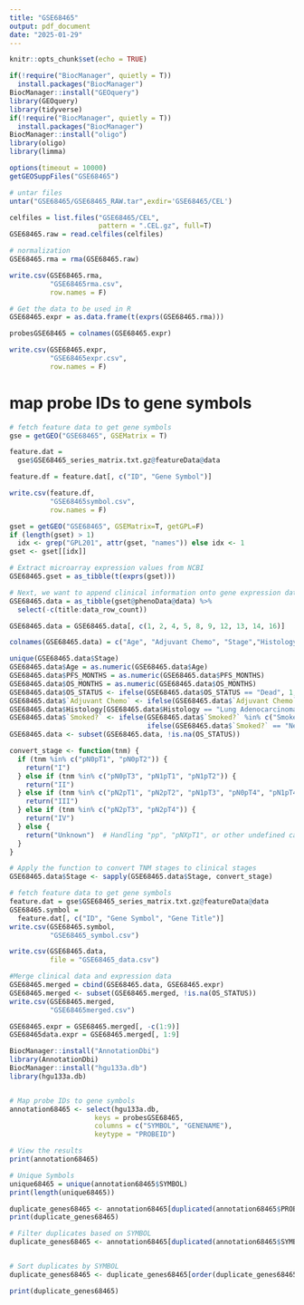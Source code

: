 ```yaml
---
title: "GSE68465"
output: pdf_document
date: "2025-01-29"
---
```


```r
knitr::opts_chunk$set(echo = TRUE)
```


```r
if(!require("BiocManager", quietly = T))
  install.packages("BiocManager")
BiocManager::install("GEOquery")
library(GEOquery)
library(tidyverse)
if(!require("BiocManager", quietly = T))
  install.packages("BiocManager")
BiocManager::install("oligo")
library(oligo)
library(limma)
```

```r
options(timeout = 10000)
getGEOSuppFiles("GSE68465")

# untar files
untar("GSE68465/GSE68465_RAW.tar",exdir='GSE68465/CEL')

celfiles = list.files("GSE68465/CEL",
                      pattern = ".CEL.gz", full=T)
GSE68465.raw = read.celfiles(celfiles)

# normalization 
GSE68465.rma = rma(GSE68465.raw)

write.csv(GSE68465.rma, 
          "GSE68465rma.csv",
          row.names = F)

# Get the data to be used in R
GSE68465.expr = as.data.frame(t(exprs(GSE68465.rma)))

probesGSE68465 = colnames(GSE68465.expr)

write.csv(GSE68465.expr, 
          "GSE68465expr.csv",
          row.names = F)

```

# map probe IDs to gene symbols
```r
# fetch feature data to get gene symbols
gse = getGEO("GSE68465", GSEMatrix = T)

feature.dat = 
  gse$GSE68465_series_matrix.txt.gz@featureData@data

feature.df = feature.dat[, c("ID", "Gene Symbol")]

write.csv(feature.df, 
          "GSE68465symbol.csv", 
          row.names = F)

gset = getGEO("GSE68465", GSEMatrix=T, getGPL=F)
if (length(gset) > 1) 
  idx <- grep("GPL201", attr(gset, "names")) else idx <- 1
gset <- gset[[idx]]

# Extract microarray expression values from NCBI
GSE68465.gset = as_tibble(t(exprs(gset)))

# Next, we want to append clinical information onto gene expression data
GSE68465.data = as_tibble(gset@phenoData@data) %>%
  select(-c(title:data_row_count))

GSE68465.data = GSE68465.data[, c(1, 2, 4, 5, 8, 9, 12, 13, 14, 16)]

colnames(GSE68465.data) = c("Age", "Adjuvant Chemo", "Stage","Histology", "PFS_MONTHS", "OS_MONTHS", "Race", "Sex", "Smoked?", "OS_STATUS")

unique(GSE68465.data$Stage)
GSE68465.data$Age = as.numeric(GSE68465.data$Age)
GSE68465.data$PFS_MONTHS = as.numeric(GSE68465.data$PFS_MONTHS)
GSE68465.data$OS_MONTHS = as.numeric(GSE68465.data$OS_MONTHS)
GSE68465.data$OS_STATUS <- ifelse(GSE68465.data$OS_STATUS == "Dead", 1, 0)
GSE68465.data$`Adjuvant Chemo` <- ifelse(GSE68465.data$`Adjuvant Chemo` == "Yes", 1, 0)
GSE68465.data$Histology[GSE68465.data$Histology == "Lung Adenocarcinoma"] <- "Adenocarcinoma"
GSE68465.data$`Smoked?` <- ifelse(GSE68465.data$`Smoked?` %in% c("Smoked in the past", "Currently smoking"), 1,
                                  ifelse(GSE68465.data$`Smoked?` == "Never smoked", 0, NA))
GSE68465.data <- subset(GSE68465.data, !is.na(OS_STATUS))

convert_stage <- function(tnm) {
  if (tnm %in% c("pN0pT1", "pN0pT2")) {
    return("I")
  } else if (tnm %in% c("pN0pT3", "pN1pT1", "pN1pT2")) {
    return("II")
  } else if (tnm %in% c("pN2pT1", "pN2pT2", "pN1pT3", "pN0pT4", "pN1pT4")) {
    return("III")
  } else if (tnm %in% c("pN2pT3", "pN2pT4")) {
    return("IV")
  } else {
    return("Unknown")  # Handling "pp", "pNXpT1", or other undefined cases
  }
}

# Apply the function to convert TNM stages to clinical stages
GSE68465.data$Stage <- sapply(GSE68465.data$Stage, convert_stage)

# fetch feature data to get gene symbols
feature.dat = gse$GSE68465_series_matrix.txt.gz@featureData@data 
GSE68465.symbol = 
  feature.dat[, c("ID", "Gene Symbol", "Gene Title")]
write.csv(GSE68465.symbol, 
          "GSE68465_symbol.csv")

write.csv(GSE68465.data, 
          file = "GSE68465_data.csv")
```

```r
#Merge clinical data and expression data
GSE68465.merged = cbind(GSE68465.data, GSE68465.expr)
GSE68465.merged <- subset(GSE68465.merged, !is.na(OS_STATUS))
write.csv(GSE68465.merged, 
          "GSE68465merged.csv")

GSE68465.expr = GSE68465.merged[, -c(1:9)]
GSE68465data.expr = GSE68465.merged[, 1:9]
```

```r
BiocManager::install("AnnotationDbi")
library(AnnotationDbi)
BiocManager::install("hgu133a.db")
library(hgu133a.db)


# Map probe IDs to gene symbols
annotation68465 <- select(hgu133a.db,
                     keys = probesGSE68465,
                     columns = c("SYMBOL", "GENENAME"),
                     keytype = "PROBEID")

# View the results
print(annotation68465)

# Unique Symbols
unique68465 = unique(annotation68465$SYMBOL)
print(length(unique68465))

duplicate_genes68465 <- annotation68465[duplicated(annotation68465$PROBEID), ]
print(duplicate_genes68465)

# Filter duplicates based on SYMBOL
duplicate_genes68465 <- annotation68465[duplicated(annotation68465$SYMBOL) | duplicated(annotation68465$SYMBOL, fromLast = TRUE), ]


# Sort duplicates by SYMBOL
duplicate_genes68465 <- duplicate_genes68465[order(duplicate_genes68465$SYMBOL), ]

print(duplicate_genes68465)
``` 